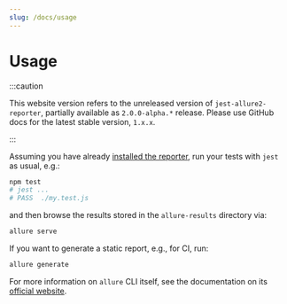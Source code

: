 ```yaml
---
slug: /docs/usage
---
```


# Usage

:::caution

This website version refers to the unreleased version of `jest-allure2-reporter`, partially available as `2.0.0-alpha.*` release.
Please use GitHub docs for the latest stable version, `1.x.x`.

:::

Assuming you have already [installed the reporter][installation], run your tests with `jest` as usual, e.g.:

```bash
npm test
# jest ...
# PASS  ./my.test.js
```

and then browse the results stored in the `allure-results` directory via:

```bash
allure serve
```

If you want to generate a static report, e.g., for CI, run:

```bash
allure generate
```

For more information on `allure` CLI itself, see the documentation on its [official website](https://docs.qameta.io/allure/#_get_started).

[installation]: 01-installation.mdx

